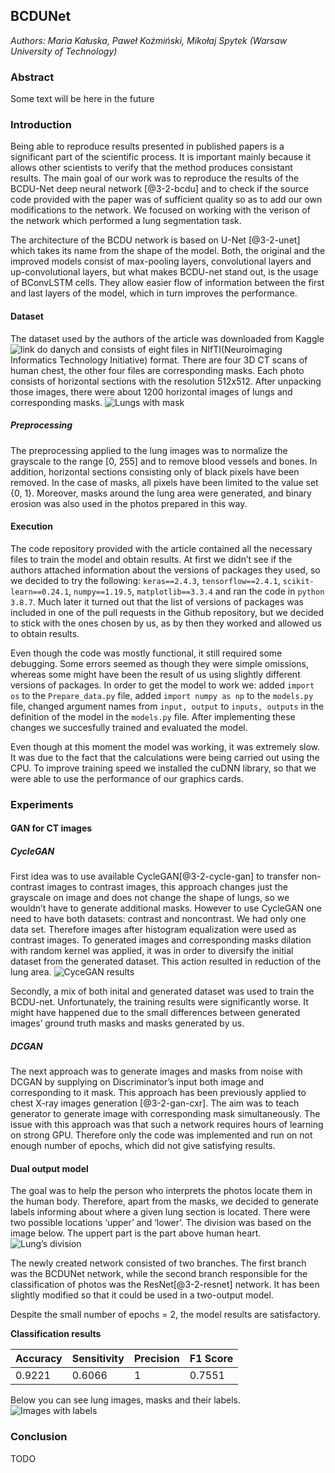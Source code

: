 ## BCDUNet

*Authors: Maria Kałuska, Paweł Koźmiński, Mikołaj Spytek (Warsaw University of Technology)*

### Abstract

Some text will be here in the future

### Introduction

Being able to reproduce results presented in published papers is a significant part of the scientific process. It is important mainly because it allows other scientists to verify that the method produces consistant results. The main goal of our work was to reproduce the results of the BCDU-Net deep neural network [@3-2-bcdu] and to check if the source code provided with the paper was of sufficient quality so as to add our own modifications to the network. We focused on working with the verison of the network which performed a lung segmentation task.

The architecture of the BCDU network is based on U-Net [@3-2-unet] which takes its name from the shape of the model. Both, the original and the improved models consist of max-pooling layers, convolutional layers and up-convolutional layers, but what makes BCDU-net stand out, is the usage of BConvLSTM cells. They allow easier flow of information between the first and last layers of the model, which in turn improves the performance.

#### Dataset

The dataset used by the authors of the article was downloaded from Kaggle ![link do danych]() and consists of eight files 
in NIfTI(Neuroimaging Informatics Technology Initiative) format. There are four 3D CT scans of human chest, 
the other four files are corresponding masks. Each photo consists of horizontal sections with the resolution 512x512.
 After unpacking those images, there were about 1200 horizontal images of lungs and corresponding masks. ![Lungs with mask](images/3-2-dataset.png)

##### Preprocessing

The preprocessing applied to the lung images was to normalize the grayscale to the range [0, 255] and to remove blood vessels and bones. 
In addition, horizontal sections consisting only of black pixels have been removed. In the case of masks, all pixels have been limited 
to the value set {0, 1}. Moreover, masks around the lung area were generated, and binary erosion was also used in the photos prepared in this way.

#### Execution

The code repository provided with the article contained all the necessary files to train the model and obtain results. At first we didn't see if the authors attached information about the versions of packages they used, so we decided to try the following: `keras==2.4.3`, `tensorflow==2.4.1`, `scikit-learn==0.24.1`, `numpy==1.19.5`, `matplotlib==3.3.4` and ran the code in `python 3.8.7`. Much later it turned out that the list of versions of packages was included in one of the pull requests in the Github repository, but we decided to stick with the ones chosen by us, as by then they worked and allowed us to obtain results.

Even though the code was mostly functional, it still required some debugging. Some errors seemed as though they were simple omissions, whereas some might have been the result of us using slightly different versions of packages. In order to get the model to work we: added `import os` to the `Prepare_data.py` file, added `import numpy as np` to the `models.py` file, changed argument names from `input, output` to `inputs, outputs` in the definition of the model in the `models.py` file. After implementing these changes we succesfully trained and evaluated the model.

Even though at this moment the model was working, it was extremely slow. It was due to the fact that the calculations were being carried out using the CPU. To improve training speed we installed the cuDNN library, so that we were able to use the performance of our graphics cards.


### Experiments

#### GAN for CT images

##### CycleGAN

First idea was to use available CycleGAN[@3-2-cycle-gan] to transfer non-contrast images to contrast images, this approach changes just the grayscale on image and does not change the shape of lungs, so we wouldn't have to generate additional masks.
However to use CycleGAN one need to have both datasets: contrast and noncontrast.
We had only one data set. Therefore images after histogram equalization were used as contrast images. 
To generated images and corresponding masks dilation with random kernel was applied, it was in order to diversify the initial dataset from the generated dataset. 
This action resulted in reduction of the lung area. 
![CyceGAN results](images/3-2-cycle_gan.png)

Secondly, a mix of both inital and generated dataset was used to train the BCDU-net. Unfortunately, the training results were significantly worse. It might have happened due to the small differences between generated images' ground truth 
masks and masks generated by us.

##### DCGAN

The next approach was to generate images and masks from noise with DCGAN by supplying on Discriminator's input both image and corresponding to it mask. 
This approach has been previously applied to chest X-ray images generation [@3-2-gan-cxr].
The aim was to teach generator to generate image with corresponding mask simultaneously. The issue with this approach was that such a network requires hours of learning on strong GPU. 
Therefore only the code was implemented and run on not enough number  of
epochs, which did not give satisfying results.

#### Dual output model

The goal was to help the person who interprets the photos locate them in the human body. 
Therefore, apart from the masks, we decided to generate labels informing about where a given lung section is located. 
There were two possible locations 'upper' and 'lower'. 
The division was based on the image below. The uppert part is the part above human heart. ![Lung's division](images/3-2-lung_division.png)

The newly created network consisted of two branches. The first branch was the BCDUNet network, while the second branch responsible for the classification of photos was the ResNet[@3-2-resnet] network. 
It has been slightly modified so that it could be used in a two-output model.

Despite the small number of epochs = 2, the model results are satisfactory.

**Classification results**

| Accuracy        | Sensitivity           | Precision  | F1 Score |
| ------------- |-------------| -----|-------------|
| 0.9221     | 0.6066 | 1 | 0.7551 |

Below you can see lung images, masks and their labels.
![Images with labels](images/3-2-images_dual_output.png)

### Conclusion

TODO
